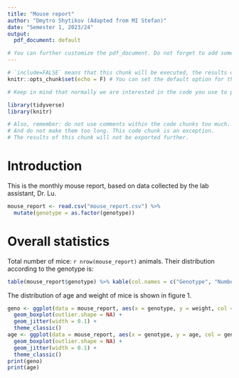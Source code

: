 ---
title: "Mouse report"
author: "Dmytro Shytikov (Adapted from MI Stefan)"
date: "Semester 1, 2023/24"
output: 
  pdf_document: default

# You can further customize the pdf_document. Do not forget to add some indentation in the YAML header!
---

<!-- In the header above, you can further customize your document. We prefer the use of LaTeX, thus it would be better if you use pdf_document by default. You can find more information about the use of the YAML header here: https://bookdown.org/yihui/rmarkdown-cookbook/rmarkdown-anatomy.html -->

```{r setup, include=FALSE}
# `include=FALSE` means that this chunk will be executed, the results of this code will affect this R session, but the output will not be stored.
knitr::opts_chunk$set(echo = F) # You can set the default option for the code chunks by changing `opts_chunk`. Here, we set the `echo` attribute for all the following chunks to FALSE by default.

# Keep in mind that normally we are interested in the code you use to prepare your final document!

library(tidyverse)
library(knitr)

# Also, remember: do not use comments within the code chunks too much.
# And do not make them too long. This code chunk is an exception. 
# The results of this chunk will not be exported further.
```

<!-- You can find more information about different code chunk options here: https://yihui.org/knitr/options/ -->

# Introduction

This is the monthly mouse report, based on data collected by the lab assistant, Dr. Lu.

```{r}
mouse_report <- read.csv("mouse_report.csv") %>% 
  mutate(genotype = as.factor(genotype))
```

# Overall statistics 

Total number of mice: `r nrow(mouse_report)` animals. Their distribution according to the genotype is:

```{r}
table(mouse_report$genotype) %>% kable(col.names = c("Genotype", "Number"))
```

The distribution of age and weight of mice is shown in figure 1.

```{r, fig.ncol=2, out.width="50%"}
geno <- ggplot(data = mouse_report, aes(x = genotype, y = weight, col = genotype)) +
  geom_boxplot(outlier.shape = NA) +
  geom_jitter(width = 0.1) +
  theme_classic()
age <- ggplot(data = mouse_report, aes(x = genotype, y = age, col = genotype)) +
  geom_boxplot(outlier.shape = NA) +
  geom_jitter(width = 0.1) +
  theme_classic()
print(geno)
print(age)
```

<!-- For instance, it may be reasonable to set several figures along each other. One way is too use the `cowplot` package. A simper way is to just position two figures near to each other by specifying the number of columns (`ncol`) and the figure width. More code chunk options can be found here: https://yihui.org/knitr/options/ -->

<!-- We do not expect you will have that much time to make very sophisticated code for your in-class individual ICAs, but it will improve your mark. And it is good to know different options! -->